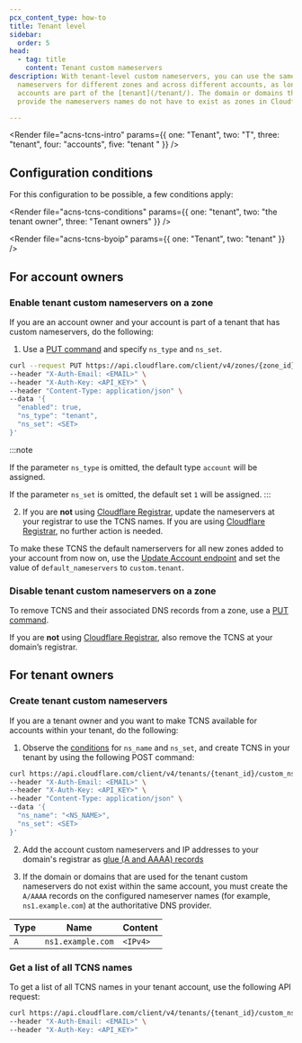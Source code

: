 ```yaml
---
pcx_content_type: how-to
title: Tenant level
sidebar:
  order: 5
head:
  - tag: title
    content: Tenant custom nameservers
description: With tenant-level custom nameservers, you can use the same custom
  nameservers for different zones and across different accounts, as long as the
  accounts are part of the [tenant](/tenant/). The domain or domains that
  provide the nameservers names do not have to exist as zones in Cloudflare.

---
```



<Render file="acns-tcns-intro" params={{ one: "Tenant", two: "T", three: "tenant", four: "accounts", five: "tenant " }} />

## Configuration conditions

For this configuration to be possible, a few conditions apply:

<Render file="acns-tcns-conditions" params={{ one: "tenant", two: "the tenant owner", three: "Tenant owners" }} />

<Render file="acns-tcns-byoip" params={{ one: "Tenant", two: "tenant" }} />

## For account owners

### Enable tenant custom nameservers on a zone

If you are an account owner and your account is part of a tenant that has custom nameservers, do the following:

1. Use a [PUT command](/api/operations/account-level-custom-nameservers-usage-for-a-zone-set-account-custom-nameserver-related-zone-metadata) and specify `ns_type` and `ns_set`.

```bash
curl --request PUT https://api.cloudflare.com/client/v4/zones/{zone_id}/custom_ns \
--header "X-Auth-Email: <EMAIL>" \
--header "X-Auth-Key: <API_KEY>" \
--header "Content-Type: application/json" \
--data '{
  "enabled": true,
  "ns_type": "tenant",
  "ns_set": <SET>
}'
```

:::note

If the parameter `ns_type` is omitted, the default type `account` will be assigned.

If the parameter `ns_set` is omitted, the default set `1` will be assigned.
:::

2. If you are **not** using [Cloudflare Registrar](/registrar/), update the nameservers at your registrar to use the TCNS names. If you are using [Cloudflare Registrar](/registrar/), no further action is needed.

To make these TCNS the default namerservers for all new zones added to your account from now on, use the [Update Account endpoint](/api/operations/accounts-update-account) and set the value of `default_nameservers` to `custom.tenant`.

### Disable tenant custom nameservers on a zone

To remove TCNS and their associated DNS records from a zone, use a [PUT command](/api/operations/account-level-custom-nameservers-usage-for-a-zone-set-account-custom-nameserver-related-zone-metadata).

If you are **not** using [Cloudflare Registrar](/registrar/), also remove the TCNS at your domain’s registrar.

## For tenant owners

### Create tenant custom nameservers

If you are a tenant owner and you want to make TCNS available for accounts within your tenant, do the following:

1. Observe the [conditions](#configuration-conditions) for `ns_name` and `ns_set`, and create TCNS in your tenant by using the following POST command:

```bash
curl https://api.cloudflare.com/client/v4/tenants/{tenant_id}/custom_ns \
--header "X-Auth-Email: <EMAIL>" \
--header "X-Auth-Key: <API_KEY>" \
--header "Content-Type: application/json" \
--data '{
  "ns_name": "<NS_NAME>",
  "ns_set": <SET>
}'
```

<Render file="ns-set-omission-callout" />

2. Add the account custom nameservers and IP addresses to your domain's registrar as [glue (A and AAAA) records](https://www.rfc-editor.org/rfc/rfc1912.html#section-2.3)

3. If the domain or domains that are used for the tenant custom nameservers do not exist within the same account, you must create the `A/AAAA` records on the configured nameserver names (for example, `ns1.example.com`) at the authoritative DNS provider.

<Example>

| Type | Name              | Content  |
| ---- | ----------------- | -------- |
| `A`  | `ns1.example.com` | `<IPv4>` |

</Example>

### Get a list of all TCNS names

To get a list of all TCNS names in your tenant account, use the following API request:

```bash
curl https://api.cloudflare.com/client/v4/tenants/{tenant_id}/custom_ns \
--header "X-Auth-Email: <EMAIL>" \
--header "X-Auth-Key: <API_KEY>"
```
